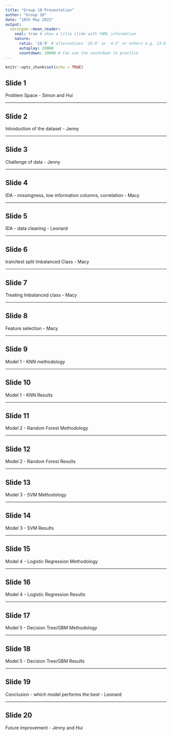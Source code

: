 ---
title: "Group 10 Presentation"
author: "Group 10"
date: "18th May 2021"
output: 
  xaringan::moon_reader:
    seal: true # show a title slide with YAML information
    nature:
      ratio: '16:9' # alternatives '16:9' or '4:3' or others e.g. 13:9
      autoplay: 20000
      countdown: 20000 # Can use the countdown to practice
---

```{r setup, include=FALSE}
knitr::opts_chunk$set(echo = TRUE)
```

## Slide 1

Problem Space - Simon and Hui 

---


## Slide 2

Introduction of the dataset - Jenny

---


## Slide 3

Challenge of data - Jenny

---


## Slide 4

IDA - missingness, low information columns, correlation - Macy

---


## Slide 5

IDA - data cleaning - Leonard

---


## Slide 6

train/test split
Imbalanced Class - Macy

---


## Slide 7

Treating Imbalanced class - Macy

---

## Slide 8

Feature selection - Macy

---

## Slide 9

Model 1 - KNN
methodology

---

## Slide 10

Model 1 - KNN
Results

---

## Slide 11

Model 2 - Random Forest
Methodology


---

## Slide 12

Model 2 - Random Forest
Results

---

## Slide 13

Model 3 - SVM
Methodology

---

## Slide 14

Model 3 - SVM
Results

---

## Slide 15

Model 4 - Logistic Regression
Methodology

---

## Slide 16

Model 4 - Logistic Regression
Results

---

## Slide 17

Model 5 - Decision Tree/GBM
Methodology

---

## Slide 18

Model 5 - Decision Tree/GBM
Results

---

## Slide 19

Conclusion - which model performs the best - Leonard

---

## Slide 20

Future improvement - Jenny and Hui





